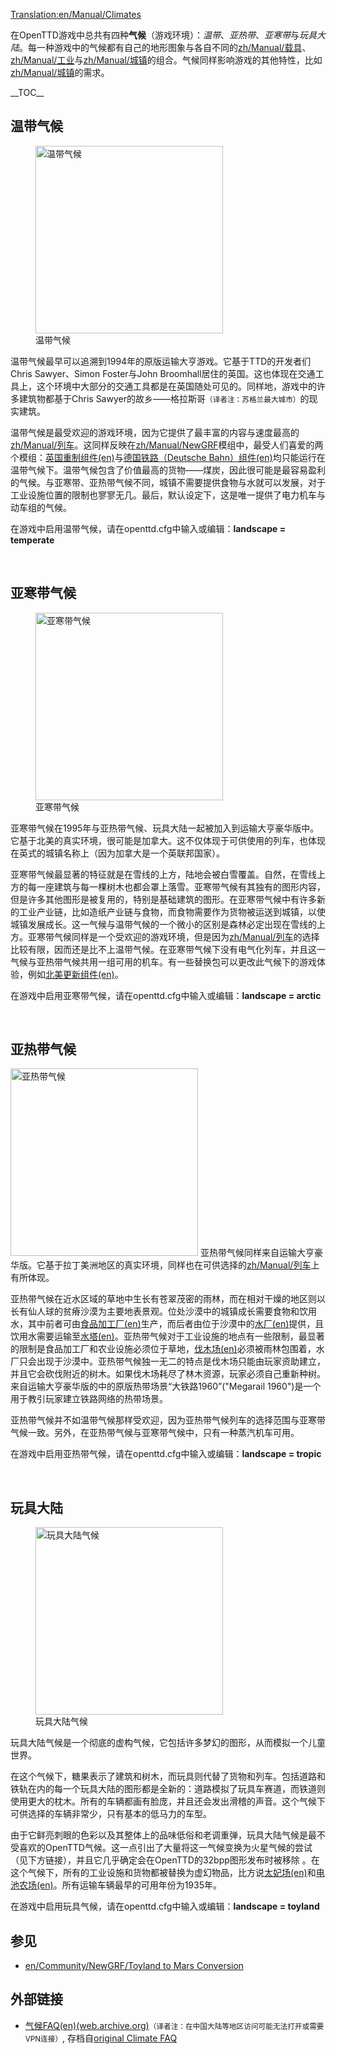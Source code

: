 [[Translation:en/Manual/Climates]]

{{zh/Manual/目录}}
在OpenTTD游戏中总共有四种'''气候'''（游戏环境）：''温带''、''亚热带''、''亚寒带''与''玩具大陆''。每一种游戏中的气候都有自己的地形图象与各自不同的[[zh/Manual/载具]]、[[zh/Manual/工业]]与[[zh/Manual/城镇]]的组合。气候同样影响游戏的其他特性，比如[[zh/Manual/城镇]]的需求。

__TOC__

==温带气候==

[[File:en/Manual/Temperatescreenshot.png|thumb|left|300px|温带气候]]

温带气候最早可以追溯到1994年的原版运输大亨游戏。它基于TTD的开发者们Chris Sawyer、Simon Foster与John Broomhall居住的英国。这也体现在交通工具上，这个环境中大部分的交通工具都是在英国随处可见的。同样地，游戏中的许多建筑物都基于Chris Sawyer的故乡——格拉斯哥<small>（译者注：苏格兰最大城市）</small>的现实建筑。

温带气候是最受欢迎的游戏环境，因为它提供了最丰富的内容与速度最高的[[zh/Manual/列车]]。这同样反映在[[zh/Manual/NewGRF]]模组中，最受人们喜爱的两个模组：[[en/Community/NewGRF/UK Renewal Set|英国重制组件(en)]]与[[en/Community/NewGRF/DBSet|德国铁路（Deutsche Bahn）组件(en)]]均只能运行在温带气候下。温带气候包含了价值最高的货物——煤炭，因此很可能是最容易盈利的气候。与亚寒带、亚热带气候不同，城镇不需要提供食物与水就可以发展，对于工业设施位置的限制也寥寥无几。最后，默认设定下，这是唯一提供了电力机车与动车组的气候。

在游戏中启用温带气候，请在openttd.cfg中输入或编辑：'''landscape = temperate''' 

<br clear="all" />

==亚寒带气候==

[[File:en/Manual/Subarcticscreenshot.png|thumb|right|300px|亚寒带气候]]

亚寒带气候在1995年与亚热带气候、玩具大陆一起被加入到运输大亨豪华版中。它基于北美的真实环境，很可能是加拿大。这不仅体现于可供使用的列车，也体现在英式的城镇名称上（因为加拿大是一个英联邦国家）。

亚寒带气候最显著的特征就是在雪线的上方，陆地会被白雪覆盖。自然，在雪线上方的每一座建筑与每一棵树木也都会罩上落雪。亚寒带气候有其独有的图形内容，但是许多其他图形是被复用的，特别是基础建筑的图形。在亚寒带气候中有许多新的工业产业链，比如造纸产业链与食物，而食物需要作为货物被运送到城镇，以使城镇发展成长。这一气候与温带气候的一个微小的区别是森林必定出现在雪线的上方。亚寒带气候同样是一个受欢迎的游戏环境，但是因为[[zh/Manual/列车]]的选择比较有限，因而还是比不上温带气候。在亚寒带气候下没有电气化列车，并且这一气候与亚热带气候共用一组可用的机车。有一些替换包可以更改此气候下的游戏体验，例如[[en/Community/NewGRF/North American Renewal Set|北美更新组件(en)]]。

在游戏中启用亚寒带气候，请在openttd.cfg中输入或编辑：'''landscape = arctic'''

<br clear="all" />

==亚热带气候==

[[File:en/Manual/Subtropicalscreenshot.png|thumb|300px|left|亚热带气候]]
亚热带气候同样来自运输大亨豪华版。它基于拉丁美洲地区的真实环境，同样也在可供选择的[[zh/Manual/列车]]上有所体现。

亚热带气候在近水区域的草地中生长有苍翠茂密的雨林，而在相对干燥的地区则以长有仙人球的贫瘠沙漠为主要地表景观。位处沙漠中的城镇成长需要食物和饮用水，其中前者可由[[en/Manual/Base Set/Industries/Food Processing Plant|食品加工厂(en)]]生产，而后者由位于沙漠中的[[en/Manual/Base Set/Industries/Water Supply|水厂(en)]]提供，且饮用水需要运输至[[en/Manual/Base Set/Industries/Water Tower|水塔(en)]]。亚热带气候对于工业设施的地点有一些限制，最显著的限制是食品加工厂和农业设施必须位于草地，[[en/Manual/Base Set/Industries/Lumber Mill|伐木场(en)]]必须被雨林包围着，水厂只会出现于沙漠中。亚热带气候独一无二的特点是伐木场只能由玩家资助建立，并且它会砍伐附近的树木。如果伐木场耗尽了林木资源，玩家必须自己重新种树。来自运输大亨豪华版的中的原版热带场景“大铁路1960”("Megarail 1960")是一个用于教引玩家建立铁路网络的热带场景。

亚热带气候并不如温带气候那样受欢迎，因为亚热带气候列车的选择范围与亚寒带气候一致。另外，在亚热带气候与亚寒带气候中，只有一种蒸汽机车可用。

在游戏中启用亚热带气候，请在openttd.cfg中输入或编辑：'''landscape = tropic'''

<br clear="all" />

==玩具大陆==
[[File:en/Manual/Toylandscreenshot.png|thumb|right|300px|玩具大陆气候]]

玩具大陆气候是一个彻底的虚构气候，它包括许多梦幻的图形，从而模拟一个儿童世界。

在这个气候下，糖果表示了建筑和树木，而玩具则代替了货物和列车。包括道路和铁轨在内的每一个玩具大陆的图形都是全新的：道路模拟了玩具车赛道，而铁道则使用更大的枕木。所有的车辆都画有脸庞，并且还会发出滑稽的声音。这个气候下可供选择的车辆非常少，只有基本的低马力的车型。

由于它鲜亮刺眼的色彩以及其整体上的品味低俗和老调重弹，玩具大陆气候是最不受喜欢的OpenTTD气候。这一点引出了大量将这一气候变换为火星气候的尝试（见下方链接），并且它几乎确定会在OpenTTD的32bpp图形发布时被移除<!--然而并没有——来自译者的吐槽--->。在这个气候下，所有的工业设施和货物都被替换为虚幻物品，比方说[[en/Manual/Base Set/Industries/Toffee Quarry|太妃场(en)]]和[[en/Manual/Base Set/Industries/Battery Farm|电池农场(en)]]。所有运输车辆最早的可用年份为1935年。

在游戏中启用玩具气候，请在openttd.cfg中输入或编辑：'''landscape = toyland'''

{{en/-}}

==参见==
* [[en/Community/NewGRF/Toyland to Mars Conversion]]

==外部链接==
* [http://web.archive.org/web/20140219042930/http://i-want-a-website.com/about-tt/ttfaq08.html 气候FAQ(en)(web.archive.org)]<small>（译者注：在中国大陆等地区访问可能无法打开或需要VPN连接）</small>, 存档自[http://i-want-a-website.com/about-tt/ttfaq08.html|the original Climate FAQ]

